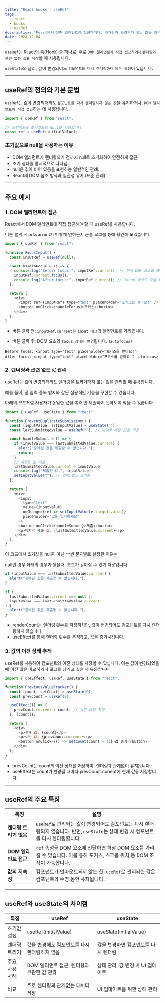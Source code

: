 ```yaml
---
title: "React hooks - useRef"
tags:
  - react
  - hooks
  - useRef
description: "React에서 DOM 엘리먼트에 접근하거나, 렌더링과 관련되지 않는 값을 관리하기 위해 사용되는 useRef 훅에 대해 알아봅니다."
date: 2024-12-04
---
```


`useRef`는 React의 훅(Hook) 중 하나로, 주로 `DOM 엘리먼트에 직접 접근하거나` `렌더링과 관련 없는 값을 저장`할 때 사용됩니다.

`useState`와 달리, 값이 변경되어도 `컴포넌트를 다시 렌더링하지 않는 특징`이 있습니다.

---

## useRef의 정의와 기본 문법

`useRef`는 값이 변경되더라도 `컴포넌트를 다시 렌더링하지 않는 값`을 유지하거나, `DOM 엘리먼트에 직접 접근`하는 데 사용됩니다.

```javascript
import { useRef } from "react";

// 일반적으로 초기값으로 null을 사용합니다.
const ref = useRef(initialValue);
```

### 초기값으로 null을 사용하는 이유

- DOM 엘리먼트가 렌더링되기 전까지 null로 초기화하여 안전하게 접근.
- 초기 상태를 명시적으로 나타냄.
- null은 값이 비어 있음을 표현하는 일반적인 관례.
- React의 DOM 참조 방식과 일관성 유지.(표준 관례)

---

## 주요 예시

### 1. DOM 엘리먼트에 접근

React에서 DOM 엘리먼트에 직접 접근해야 할 때 useRef를 사용합니다.

버튼 클릭 시 ref.current가 어떻게 변하는지 콘솔 로그를 통해 확인해 보겠습니다.

```javascript
import { useRef } from "react";

function FocusInput() {
  const inputRef = useRef(null);

  const handleFocus = () => {
    console.log("Before focus:", inputRef.current); // 현재 DOM 요소를 출력
    inputRef.current.focus();
    console.log("After focus:", inputRef.current); // focus 메서드 호출 후 출력
  };

  return (
    <div>
      <input ref={inputRef} type="text" placeholder="포커스를 받아요!" />
      <button onClick={handleFocus}>포커스</button>
    </div>
  );
}
```

- 버튼 클릭 전: `inputRef.current`는 `input 태그`의 엘리먼트를 가리킵니다.

- 버튼 클릭 후: DOM 요소의 `focus 상태가 변경`됩니다. `(autofocus)`

```text
Before focus: <input type="text" placeholder="포커스를 받아요!">
After focus: <input type="text" placeholder="포커스를 받아요!" autofocus>
```

### 2. 렌더링과 관련 없는 값 관리

useRef는 값이 변경되더라도 렌더링을 트리거하지 않는 값을 관리할 때 유용합니다.

예를 들어, 폼 입력 중복 방지와 같은 실용적인 기능을 구현할 수 있습니다.

아래의 코드처럼 사용자가 동일한 값을 여러 번 제출하지 못하도록 막을 수 있습니다.

```javascript
import { useRef, useState } from "react";

function PreventDuplicateSubmission() {
  const [inputValue, setInputValue] = useState("");
  const lastSubmittedValue = useRef(""); // 마지막 제출 값을 저장

  const handleSubmit = () => {
    if (inputValue === lastSubmittedValue.current) {
      alert("중복된 값은 제출할 수 없습니다.");
      return;
    }
    // 새로운 값 제출
    lastSubmittedValue.current = inputValue;
    console.log("제출된 값:", inputValue);
    setInputValue(""); // 입력 필드 초기화
  };

  return (
    <div>
      <input
        type="text"
        value={inputValue}
        onChange={(e) => setInputValue(e.target.value)}
        placeholder="값을 입력하세요"
      />
      <button onClick={handleSubmit}>제출</button>
      <p>마지막 제출 값: {lastSubmittedValue.current}</p>
    </div>
  );
}
```

이 코드에서 초기값을 null이 아닌 `""`빈 문자열로 설정한 이유는

null인 경우 아래의 경우가 있을때, 코드가 길어질 수 있기 때문입니다.

```javascript
if (inputValue === lastSubmittedValue.current) {
  alert("중복된 값은 제출할 수 없습니다.");
}

if (
  lastSubmittedValue.current === null ||
  inputValue === lastSubmittedValue.current
) {
  alert("중복된 값은 제출할 수 없습니다.");
}
```

- renderCount는 렌더링 횟수를 저장하지만, 값이 변경되어도 컴포넌트를 다시 렌더링하지 않습니다.
- useEffect를 통해 렌더링 횟수를 추적하고, 값을 증가시킵니다.

### 3. 값의 이전 상태 추적

useRef를 사용하여 컴포넌트의 이전 상태를 저장할 수 있습니다. 이는 값이 변경되었을 때 이전 값을 비교하거나 로그를 남기고 싶을 때 유용합니다.

```javascript
import { useEffect, useRef, useState } from "react";

function PreviousValueTracker() {
  const [count, setCount] = useState(0);
  const prevCount = useRef(0);

  useEffect(() => {
    prevCount.current = count; // 이전 값을 저장
  }, [count]);

  return (
    <div>
      <p>현재 값: {count}</p>
      <p>이전 값: {prevCount.current}</p>
      <button onClick={() => setCount(count + 1)}>값 증가</button>
    </div>
  );
}
```

- prevCount는 count의 이전 상태를 저장하며, 렌더링과 관계없이 유지됩니다.
- useEffect는 count가 변경될 때마다 prevCount.current에 현재 값을 저장합니다.

---

## useRef의 주요 특징

| **특징**               | **설명**                                                                                                                               |
| ---------------------- | -------------------------------------------------------------------------------------------------------------------------------------- |
| **렌더링 트리거 없음** | `useRef`로 관리되는 값이 변경되어도 컴포넌트는 다시 렌더링되지 않습니다. 반면, `useState`는 상태 변경 시 컴포넌트를 다시 렌더링합니다. |
| **DOM 엘리먼트 접근**  | `ref` 속성을 DOM 요소에 전달하면 해당 DOM 요소를 가리킬 수 있습니다. 이를 통해 포커스, 스크롤 위치 등 DOM 조작이 가능합니다.           |
| **값의 지속성**        | 컴포넌트가 언마운트되지 않는 한, `useRef`로 관리되는 값은 컴포넌트의 수명 동안 유지됩니다.                                             |

---

## useRef와 useState의 차이점

| 특징           | useRef                                        | useState                             |
| -------------- | --------------------------------------------- | ------------------------------------ |
| 초기값 설정    | useRef(initialValue)                          | useState(initialValue)               |
| 렌더링 트리거  | 값을 변경해도 컴포넌트를 다시 렌더링하지 않음 | 값을 변경하면 컴포넌트를 다시 렌더링 |
| 주요 사용 사례 | DOM 엘리먼트 접근, 렌더링과 무관한 값 관리    | 상태 관리, 값 변경 시 UI 업데이트    |
| 비교           | 주로 렌더링과 관계없는 데이터 저장            | UI 업데이트를 위한 상태 관리         |
